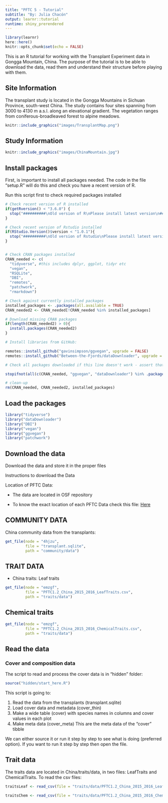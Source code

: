 ```yaml
---
title: "PFTC 5 - Tutorial"
subtitle: "By: Julia Chacón"
output: learnr::tutorial
runtime: shiny_prerendered
---
```


```r
library(learnr)
here::here()
knitr::opts_chunk$set(echo = FALSE)
```



This is an R tutorial for working with the Transplant Experiment data in Gongga Mountain, China. The purpose of the tutorial is to be able to download the data, read them and understand their structure before playing with them.

## Site Information

The transplant study is located in the Gongga Mountains in Sichuan Province, south-west China. The study contains four sites spanning from 3000 to 4130 m a.s.l. along an elevational gradient. The vegetation ranges from coniferous-broadleaved forest to alpine meadows.


```r
knitr::include_graphics("images/TransplantMap.png")
```

##  Study Information


```r
knitr::include_graphics("images/ChinaMountain.jpg")
```

## Install packages

First, is important to install all packages needed. The code in the file "setup.R" will do this and check you have a recent version of R.

Run this script first to check required packages installed 

```r

# Check recent version of R installed
if(getRversion() < "3.6.0") {
  stop("##########\nOld version of R\nPlease install latest version\n##########")
}

# Check recent version of Rstudio installed
if(RStudio.Version()$version < "1.0.1"){
  stop("##########\nOld version of Rstudio\nPlease install latest version\n##########")
}


# Check CRAN packages installed
CRAN_needed <- c(
  "tidyverse", #this includes dplyr, ggplot, tidyr etc
  "vegan",
  "RSQLite",
  "DBI",
  "remotes",
  "patchwork",
  "rmarkdown")

# Check against currently installed packages
installed_packages <- .packages(all.available = TRUE)
CRAN_needed2 <- CRAN_needed[!CRAN_needed %in% installed_packages]

# Download missing CRAN packages
if(length(CRAN_needed2) > 0){
  install.packages(CRAN_needed2)
}

# Install libraries from GitHub:

remotes::install_github("gavinsimpson/ggvegan", upgrade = FALSE)
remotes::install_github("Between-the-Fjords/dataDownloader", upgrade = FALSE)

# Check all packages downloaded if this line doesn't work - assert that didn't install

stopifnot(all(c(CRAN_needed, "ggvegan", "dataDownloader") %in% .packages(all.available = TRUE)))

# clean-up
rm(CRAN_needed, CRAN_needed2, installed_packages)
```

## Load the packages

```r
library("tidyverse")
library("dataDownloader")
library("DBI")
library("vegan")
library("ggvegan")
library("patchwork")
```

## Download the data

Download the data and store it in the proper files

Instructions to download the Data

Location of PFTC Data:

- The data are located in OSF repository

- To know the exact location of each PFTC Data check this file: [Here](https://docs.google.com/spreadsheets/d/1y81Xv33BaoWV2FNx0F9XbikjKeHLGNxfmWZ2w4xmISk/edit#gid=0])

## COMMUNITY DATA

China community data from the transplants:

```r
get_file(node = "4hjzu",
         file = "transplant.sqlite",
         path = "community/data")
```

## TRAIT DATA

- China traits: Leaf traits

```r
get_file(node = "emzgf",
         file = "PFTC1.2_China_2015_2016_LeafTraits.csv",
         path = "traits/data")
```


## Chemical traits

```r
get_file(node = "emzgf",
         file = "PFTC1.2_China_2015_2016_ChemicalTraits.csv",
         path = "traits/data")
```

## Read the data

### Cover and composition data

The script to read and process the cover data is in "hidden" folder:

```r
source("hidden/start_here.R")
```

This script is going to:
  
1. Read the data from the transplants (transplant.sqlite)
2. Load cover data and metadata (cover_thin)
3. Make a wide table (cover) with species names in columns and cover values in each plot
4. Make meta data (cover_meta) This are the meta data of the "cover" tibble

We can either source it or run it step by step to see what is doing (preferred option). If you want to run it step by step then open the file.

## Trait data

The traits data are located in China/traits/data, in two files: LeafTraits and ChemicalTraits. 
                                                            To read the csv files:
```r
traitsLeaf <- read_csv(file = "traits/data/PFTC1.2_China_2015_2016_LeafTraits.csv")

traitsChem <- read_csv(file = "traits/data/PFTC1.2_China_2015_2016_ChemicalTraits.csv")
```
                                                                                                                 
                